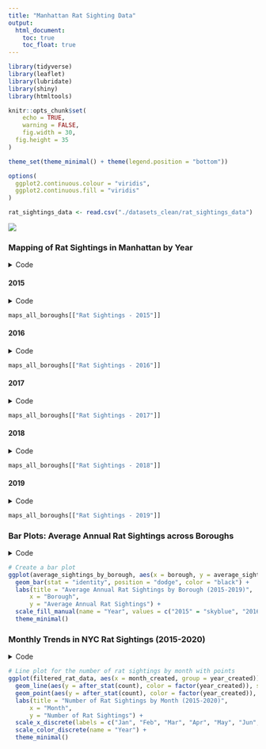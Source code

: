 ```yaml
---
title: "Manhattan Rat Sighting Data"
output: 
  html_document:
    toc: true
    toc_float: true
---
```


```r
library(tidyverse)
library(leaflet)
library(lubridate)
library(shiny)
library(htmltools)

knitr::opts_chunk$set(
    echo = TRUE,
    warning = FALSE,
    fig.width = 30, 
  fig.height = 35
)

theme_set(theme_minimal() + theme(legend.position = "bottom"))

options(
  ggplot2.continuous.colour = "viridis",
  ggplot2.continuous.fill = "viridis"
)

rat_sightings_data <- read.csv("./datasets_clean/rat_sightings_data")

```

![](https://www.cbc.ca/natureofthings/content/images/CBC_Rat_City_FA_Horizontal_1920.jpg)


### Mapping of Rat Sightings in Manhattan by Year 
<details>
  <summary>Code</summary>
```r
# Create separate maps for each year in all boroughs
maps_all_boroughs <- list()

for (year in 2015:2019) {
  data_year <- rat_sightings_data %>%
    filter(year_created == year, !is.na(latitude), !is.na(longitude))

  maps_all_boroughs[[as.character(year)]] <- leaflet(data_year) %>%
    addTiles() %>%
    addCircleMarkers(
      lng = ~longitude,
      lat = ~latitude,
      radius = 5, 
      popup = ~paste("Location Type", location_type, "<br>Date: ", paste(month_created, year_created, sep = "-"))
    ) %>%
    addLegend("bottomright", colors = "red", labels = paste("Rat Sightings - ", year)) %>%
    addMarkers(
      clusterOptions = markerClusterOptions()
    )
}

# Display each map separately for all boroughs and all years

names(maps_all_boroughs) <- paste("Rat Sightings -", 2015:2019)
maps_all_boroughs 

lapply(names(maps_all_boroughs), function(year) {
  maps_all_boroughs[[year]] %>%
    leaflet(width = "100%", height = "500px") %>%
    setView(lng = -73.97, lat = 40.78, zoom = 10) %>%
    addTiles() 
})
```
</details>

#### 2015
<details>
  <summary>Code</summary>
```r
maps_all_boroughs[["Rat Sightings - 2015"]]
```
</details>

```r
maps_all_boroughs[["Rat Sightings - 2015"]]  
```


#### 2016

<details>
  <summary>Code</summary>
```r
maps_all_boroughs[["Rat Sightings - 2016"]]
```
</details>

```r
maps_all_boroughs[["Rat Sightings - 2016"]]
```


#### 2017

<details>
  <summary>Code</summary>
```r
maps_all_boroughs[["Rat Sightings - 2017"]]
```
</details>

```r
maps_all_boroughs[["Rat Sightings - 2017"]]
```


#### 2018

<details>
  <summary>Code</summary>
```r
maps_all_boroughs[["Rat Sightings - 2018"]] 
```
</details>

```r
maps_all_boroughs[["Rat Sightings - 2018"]] 
```


#### 2019

<details>
  <summary>Code</summary>
```r
maps_all_boroughs[["Rat Sightings - 2019"]] 
```
</details>

```r
maps_all_boroughs[["Rat Sightings - 2019"]] 
```


### Bar Plots: Average Annual Rat Sightings across Boroughs 
<details>
  <summary>Code</summary>
```r
# Filter data for the years 2015-2019
barplot_rat_data <- rat_sightings_data %>%
  filter(year_created >= 2015 & year_created <= 2019)

# Calculate the average annual rat sightings by borough
average_sightings_by_borough <- barplot_rat_data %>%
  group_by(year_created, borough) %>%
  summarise(average_sightings = n() / length(unique(month_created)))

# Create a bar plot
ggplot(average_sightings_by_borough, aes(x = borough, y = average_sightings, fill = factor(year_created))) +
  geom_bar(stat = "identity", position = "dodge", color = "black") +
  labs(title = "Average Annual Rat Sightings by Borough (2015-2019)",
      x = "Borough",
      y = "Average Annual Rat Sightings") +
  scale_fill_manual(name = "Year", values = c("2015" = "skyblue", "2016" = "orange", "2017" = "pink", "2018" = "purple", "2019" = "red")) +
  theme_minimal()
```
</details>

```r
# Create a bar plot
ggplot(average_sightings_by_borough, aes(x = borough, y = average_sightings, fill = factor(year_created))) +
  geom_bar(stat = "identity", position = "dodge", color = "black") +
  labs(title = "Average Annual Rat Sightings by Borough (2015-2019)",
      x = "Borough",
      y = "Average Annual Rat Sightings") +
  scale_fill_manual(name = "Year", values = c("2015" = "skyblue", "2016" = "orange", "2017" = "pink", "2018" = "purple", "2019" = "red")) +
  theme_minimal()
```



### Monthly Trends in NYC Rat Sightings (2015-2020) 
<details>
  <summary>Code</summary>
```r
# Filter data for the years 2015-2019
filtered_rat_data <- rat_sightings_data %>%
  filter(year_created >= 2015 & year_created <= 2019)

# Line plot for the number of rat sightings by month with points
ggplot(filtered_rat_data, aes(x = month_created, group = year_created)) +
  geom_line(aes(y = after_stat(count), color = factor(year_created)), stat = "count") +
  geom_point(aes(y = after_stat(count), color = factor(year_created)), stat = "count", size = 2) +
  labs(title = "Number of Rat Sightings by Month (2015-2020)",
      x = "Month",
      y = "Number of Rat Sightings") +
  scale_x_discrete(labels = c("Jan", "Feb", "Mar", "Apr", "May", "Jun", "Jul", "Aug", "Sep", "Oct", "Nov", "Dec")) +
  scale_color_discrete(name = "Year") +
  theme_minimal()

```
</details>


```r
# Line plot for the number of rat sightings by month with points
ggplot(filtered_rat_data, aes(x = month_created, group = year_created)) +
  geom_line(aes(y = after_stat(count), color = factor(year_created)), stat = "count") +
  geom_point(aes(y = after_stat(count), color = factor(year_created)), stat = "count", size = 2) +
  labs(title = "Number of Rat Sightings by Month (2015-2020)",
      x = "Month",
      y = "Number of Rat Sightings") +
  scale_x_discrete(labels = c("Jan", "Feb", "Mar", "Apr", "May", "Jun", "Jul", "Aug", "Sep", "Oct", "Nov", "Dec")) +
  scale_color_discrete(name = "Year") +
  theme_minimal() 
```


